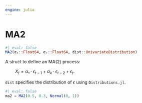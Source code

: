 ```yaml
---
engine: julia
---
```


# MA2 {#sec-doc}
    

::: {.callout-note appearance="simple" title="docblock" collapse=false}    


```julia
#| eval: false
MA2(α₁::Float64, α₂::Float64, dist::UnivariateDistribution)

```

A struct to define an MA(2) process:    
 
$\qquad X_t = α₁  \cdot \epsilon_{t-1} + α₂  \cdot \epsilon_{t-2} + \epsilon_t.$    
 
`dist` specifies the distribution of $\epsilon$ using `Distributions.jl`. 
 

```julia
#| eval: false
ma2 = MA2(0.5, 0.3, Normal(0, 1))

```



:::
    

